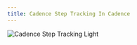 ```yaml
---
title: Cadence Step Tracking In Cadence
---
```


<img
  className="block rounded-2xl shadow-lg"
  src="/images/cadence-step-tracking-001.png"
  alt="Cadence Step Tracking Light"
/>
